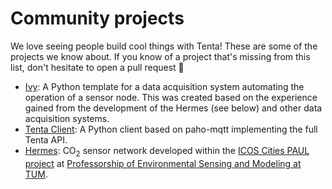 # Community projects

We love seeing people build cool things with Tenta! These are some of the projects we know about. If you know of a project that's missing from this list, don't hesitate to open a pull request 🚀

- [Ivy](https://github.com/tum-esm/ivy): A Python template for a data acquisition system automating the operation of a sensor node. This was created based on the experience gained from the development of the Hermes (see below) and other data acquisition systems.
- [Tenta Client](https://github.com/tum-esm/tenta-client): A Python client based on paho-mqtt implementing the full Tenta API.
- [Hermes](https://github.com/tum-esm/hermes): CO<sub>2</sub> sensor network developed within the [ICOS Cities PAUL project](https://www.icos-cp.eu/projects/icos-cities) at [Professorship of Environmental Sensing and Modeling at TUM](https://www.ee.cit.tum.de/en/esm/home/).
